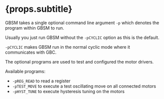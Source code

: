 # {props.subtitle}

GBSM takes a single optional command line argument `-p` which denotes the program within GBSM to run.

Usually you just run GBSM without the `-pCYCLIC` option as this is the default.

`-pCYCLIC` makes GBSM run in the normal cyclic mode where it communicates with GBC.

The optional programs are used to test and configured the motor drivers.

Available programs:

* `-pREG_READ` to read a register
* `-pTEST_MOVE` to execute a test oscillating move on all connected motors
* `-pHYST_TUNE` to execute hysteresis tuning on the motors







